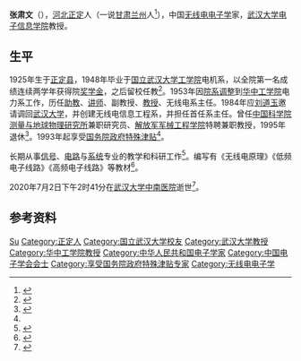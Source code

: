 {{人物信息框
| 姓名     = 张肃文
| 性别     = 男
| 出生日期 = 1925年11月29日
| 出生地点 = [[直隶省|直隶省]][[正定县|正定县]]
| 逝世日期 = {{Dda|2020|7|2|1925|11|29}}
| 逝世地点 = [[湖北省|湖北省]][[武汉市|武汉市]]
| 籍贯     = 
| 民族     = [[汉族|汉族]]
| 母校     = [[国立武汉大学工学院|国立武汉大学工学院]]
}}
'''张肃文'''（{{bd|1925年|11月29日|2020年|7月2日|catIdx=Zhang}}），[[河北省|河北]][[正定县|正定]]人（一说[[甘肃|甘肃]][[兰州|兰州]]人<ref>{{cite book |editor=张品兴|editor2=殷登祥|editor3=陈有进 |title=中华当代文化名人大辞典 |date=1992 |publisher=中国广播电视出版社 |location=[[北京|北京]] |isbn=9787504315137 |page=985}}</ref>），中国[[无线电|无线电]][[电子学|电子学]]家，[[武汉大学电子信息学院|武汉大学电子信息学院]]教授。

== 生平 ==
1925年生于[[正定县|正定县]]，1948年毕业于[[国立武汉大学工学院|国立武汉大学工学院]]电机系，以全院第一名成绩连续两学年获得院[[奖学金|奖学金]]，之后留校任教<ref name=g5>{{cite book |title=高频电子线路 |url=https://archive.org/details/gaopindianzixian0005unse |date=2009 |publisher=[[高等教育出版社|高等教育出版社]] |isbn=9787040257748 |edition=第5版}}</ref>。1953年因[[中国高等院校院系调整|院系调整]]到[[华中工学院|华中工学院]]电力系工作，历任[[助教|助教]]、[[讲师|讲师]]、副教授、[[教授|教授]]、无线电系主任。1984年应[[刘道玉|刘道玉]]邀请调回[[武汉大学|武汉大学]]，并创建无线电信息工程系，并担任首任系主任。曾任[[中国科学院测量与地球物理研究所|中国科学院测量与地球物理研究所]]兼职研究员、[[中国人民解放军军械工程学院|解放军军械工程学院]]特聘兼职教授，1995年退休<ref>{{cite web |author1=钟煜豪 |title=著名电子学家、武汉大学教授张肃文逝世，执教66年 |url=https://www.thepaper.cn/newsDetail_forward_8124749 |publisher=[[澎湃新闻|澎湃新闻]] |date=2020-07-04 |access-date=2020-07-05 |archive-date=2020-07-05 |archive-url=https://web.archive.org/web/20200705194000/https://www.thepaper.cn/newsDetail_forward_8124749 |dead-url=no }}</ref>。1993年起享受[[国务院政府特殊津贴|国务院政府特殊津贴]]<ref name=g5/>。

长期从事[[信号|信号]]、[[电路|电路]]与[[系统|系统]]专业的教学和科研工作<ref>{{cite book |title=中国普通高等学校教授人名录 |date=1988 |publisher=[[高等教育出版社|高等教育出版社]] |location=北京 |isbn=7040006162|page=776}}</ref>。编写有《无线电原理》《低频电子线路》《高频电子线路》等教材<ref>{{cite web |title=沉痛悼念张肃文先生 |url=http://eis.whu.edu.cn/newsDetails_zw.shtml?newskindid=20160924095648892vb0A090GE7DHe&newsinfoid=202007031640565984EkMXnJ8YEdOl |publisher=[[武汉大学电子信息学院|武汉大学电子信息学院]] |date=2020-07-03 |access-date=2020-07-05 |archive-date=2020-07-07 |archive-url=https://web.archive.org/web/20200707095805/http://eis.whu.edu.cn/newsDetails_zw.shtml?newskindid=20160924095648892vb0A090GE7DHe&newsinfoid=202007031640565984EkMXnJ8YEdOl |dead-url=no }}</ref>。

2020年7月2日下午2时41分在[[武汉大学中南医院|武汉大学中南医院]]逝世<ref>{{cite news |title=讣告 |url=http://cjrb.cjn.cn/html/2020-07/04/content_175375.htm |work=[[长江日报|长江日报]] |date=2020-07-04 |accessdate=2020-07-05 |archive-date=2020-07-04 |archive-url=https://web.archive.org/web/20200704095728/http://cjrb.cjn.cn/html/2020-07/04/content_175375.htm |dead-url=no }}</ref>。 
== 参考资料 ==
{{reflist}}
{{Authority control}}
{{portal bar|人物|工程|武汉|大学}}
{{DEFAULTSORT:Zhang}}
[[Category:张姓|Su]]
[[Category:正定人|Category:正定人]]
[[Category:国立武汉大学校友|Category:国立武汉大学校友]]
[[Category:武汉大学教授|Category:武汉大学教授]]
[[Category:华中工学院教授|Category:华中工学院教授]]
[[Category:中华人民共和国电子学家|Category:中华人民共和国电子学家]]
[[Category:中国电子学会会士|Category:中国电子学会会士]]
[[Category:享受国务院政府特殊津贴专家|Category:享受国务院政府特殊津贴专家]]
[[Category:无线电电子学|Category:无线电电子学]]